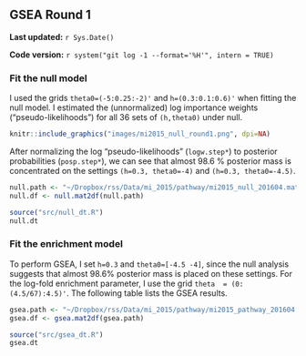 ## GSEA Round 1 {#mi2015-1}

**Last updated:** `r Sys.Date()`

**Code version:** `r system("git log -1 --format='%H'", intern = TRUE)`

### Fit the null model

I used the grids `theta0=(-5:0.25:-2)'` and `h=(0.3:0.1:0.6)'` when fitting the null model. I estimated the (unnormalized) log importance weights ("pseudo-likelihoods") for all 36 sets of `(h,theta0)` under null. 

```r
knitr::include_graphics("images/mi2015_null_round1.png", dpi=NA)
```

After normalizing the log "pseudo-likelihoods" (`logw.step*`) to posterior probabilities (`posp.step*`), we can see that almost 98.6 % posterior mass is concentrated on the settings `(h=0.3, theta0=-4)` and `(h=0.3, theta0=-4.5)`.
```r
null.path <- "~/Dropbox/rss/Data/mi_2015/pathway/mi2015_null_201604.mat"
null.df <- null.mat2df(null.path)
```

```r
source("src/null_dt.R")
null.dt
```

### Fit the enrichment model

To perform GSEA, I set `h=0.3` and `theta0=[-4.5 -4]`, since the null analysis suggests that almost 98.6% posterior mass is placed on these settings. For the log-fold enrichment parameter, I use the grid `theta  = (0:(4.5/67):4.5)'`. The following table lists the GSEA results. 
```r
gsea.path <- "~/Dropbox/rss/Data/mi_2015/pathway/mi2015_pathway_201604.mat"
gsea.df <- gsea.mat2df(gsea.path) 
```

```r
source("src/gsea_dt.R")
gsea.dt
```


